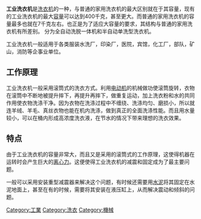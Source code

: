 '''工业洗衣机'''是[[洗衣机|洗衣机]]的一种，与普通的家用洗衣机的最大区别就在于其容量，现有的工业洗衣机的最大[[容量|容量]]可以达到400千克，甚至更大。而普通的家用洗衣机的容量最多也就在7千克左右。也正是为了适应大容量的要求，其结构与普通的家用洗衣机有所差别。 分为全自动洗脱一体机和半自动单洗型洗衣机。

工业洗衣机一般适用于各类服装水洗厂，印染厂，医院，宾馆，化工厂，部队，矿山，消防等企事业单位。

== 工作原理 ==
工业洗衣机一般采用滚筒式的洗衣方式。利用[[电动机|电动机]]的机械做功使滚筒旋转，衣物在滚筒中不断地被提升摔下，再提升再摔下，做重复运动，加上洗衣粉和水的共同作用使衣物洗涤干净。因为衣物在洗涤过程中不缠绕、洗涤均匀、磨损小，所以就连羊绒、羊毛、真丝衣物也能在机内洗涤，做到真正的全面洗涤性能。而且用水量较小，可以在桶内形成高浓度洗衣液，在节水的情况下带来理想的洗衣效果。 

== 特点 ==
由于工业洗衣机的容量非常大，而且又是采用的滚筒式的工作原理，这使得机器在运转时会产生巨大的[[离心力|离心力]]。这便使得工业洗衣机的减震和固定成为了最主要问题。

一般可以采用安装重型减震器来解决这个问题，有时候还需要用[[水泥|水泥]]将其固定在水泥地面上，甚至在有的时候，需要将其安装在液压缸上，从而解决震动和倾斜的问题。



[[Category:工業|Category:工業]]
[[Category:洗衣|Category:洗衣]]
[[Category:機械|Category:機械]]